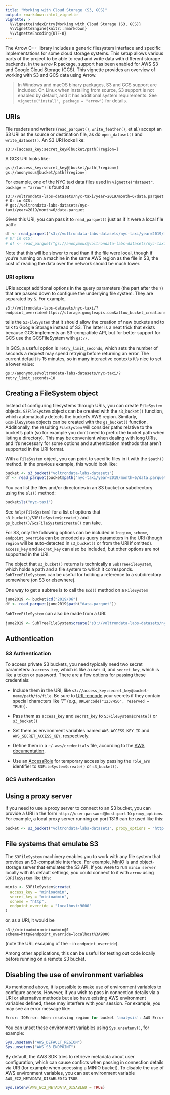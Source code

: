 ```yaml
---
title: "Working with Cloud Storage (S3, GCS)"
output: rmarkdown::html_vignette
vignette: >
  %\VignetteIndexEntry{Working with Cloud Storage (S3, GCS)}
  %\VignetteEngine{knitr::rmarkdown}
  %\VignetteEncoding{UTF-8}
---
```


The Arrow C++ library includes a generic filesystem interface and specific
implementations for some cloud storage systems. This setup allows various
parts of the project to be able to read and write data with different storage
backends. In the `arrow` R package, support has been enabled for AWS S3 and
Google Cloud Storage (GCS). This vignette provides an overview of working with 
S3 and GCS data using Arrow.

> In Windows and macOS binary packages, S3 and GCS support are included. On Linux when 
installing from source, S3 support is not enabled by default, and it has 
additional system requirements. See `vignette("install", package = "arrow")` 
for details.

## URIs

File readers and writers (`read_parquet()`, `write_feather()`, et al.)
accept an S3 URI as the source or destination file,
as do `open_dataset()` and `write_dataset()`.
An S3 URI looks like:

```
s3://[access_key:secret_key@]bucket/path[?region=]
```

A GCS URI looks like:

```
gs://[access_key:secret_key@]bucket/path[?region=]
gs://anonymous@bucket/path[?region=]
```

For example, one of the NYC taxi data files used in `vignette("dataset", package = "arrow")` is found at

```
s3://voltrondata-labs-datasets/nyc-taxi/year=2019/month=6/data.parquet
# Or in GCS:
# gs://voltrondata-labs-datasets/nyc-taxi/year=2019/month=6/data.parquet
```



Given this URI, you can pass it to `read_parquet()` just as if it were a local file path:

```r
df <- read_parquet("s3://voltrondata-labs-datasets/nyc-taxi/year=2019/month=6/data.parquet")
# Or in GCS:
# df <- read_parquet("gs://anonymous@voltrondata-labs-datasets/nyc-taxi/year=2019/month=6/data.parquet")
```

Note that this will be slower to read than if the file were local,
though if you're running on a machine in the same AWS region as the file in S3,
the cost of reading the data over the network should be much lower.

### URI options

URIs accept additional options in the query parameters (the part after the `?`)
that are passed down to configure the underlying file system. They are separated 
by `&`. For example,

```
s3://voltrondata-labs-datasets/nyc-taxi/?endpoint_override=https://storage.googleapis.com&allow_bucket_creation=true
```

tells the `S3FileSystem` that it should allow the creation of new buckets and to 
talk to Google Storage instead of S3. The latter is a neat trick that exists
because GCS implements an S3-compatible API, but for better support for GCS use
the GCSFileSystem with `gs://`.

In GCS, a useful option is `retry_limit_seconds`, which sets the number of seconds
a request may spend retrying before returning an error. The current default is 
15 minutes, so in many interactive contexts it's nice to set a lower value:

```
gs://anonymous@voltrondata-labs-datasets/nyc-taxi/?retry_limit_seconds=10
```

## Creating a FileSystem object

Instead of configuring filesystems through URIs, you can create `FileSystem` 
objects. `S3FileSystem` objects can be created with the `s3_bucket()` function, which
automatically detects the bucket's AWS region. Similarly, `GcsFileSystem` objects
can be created with the `gs_bucket()` function. Additionally, the resulting
`FileSystem` will consider paths relative to the bucket's path (so for example
you don't need to prefix the bucket path when listing a directory).
This may be convenient when dealing with
long URIs, and it's necessary for some options and authentication methods
that aren't supported in the URI format.

With a `FileSystem` object, you can point to specific files in it with the `$path()` method.
In the previous example, this would look like:

```r
bucket <- s3_bucket("voltrondata-labs-datasets")
df <- read_parquet(bucket$path("nyc-taxi/year=2019/month=6/data.parquet"))
```

You can list the files and/or directories in an S3 bucket or subdirectory using
the `$ls()` method:

```r
bucket$ls("nyc-taxi")
```

See `help(FileSystem)` for a list of options that `s3_bucket()`/`S3FileSystem$create()`
and `gs_bucket()`/`GcsFileSystem$create()` can take.

For S3, only the following options can be included in t`region`, `scheme`, `endpoint_override` can be encoded as query
parameters in the URI (though `region` will be auto-detected in `s3_bucket()` or from the URI if omitted).
`access_key` and `secret_key` can also be included,
but other options are not supported in the URI.

The object that `s3_bucket()` returns is technically a `SubTreeFileSystem`, which holds a path and a file system to which it corresponds. `SubTreeFileSystem`s can be useful for holding a reference to a subdirectory somewhere (on S3 or elsewhere).

One way to get a subtree is to call the `$cd()` method on a `FileSystem`

```r
june2019 <- bucket$cd("2019/06")
df <- read_parquet(june2019$path("data.parquet"))
```

`SubTreeFileSystem` can also be made from a URI:

```r
june2019 <- SubTreeFileSystem$create("s3://voltrondata-labs-datasets/nyc-taxi/2019/06")
```

## Authentication

### S3 Authentication

To access private S3 buckets, you need typically need two secret parameters:
a `access_key`, which is like a user id, and `secret_key`, which is like a token
or password. There are a few options for passing these credentials:

- Include them in the URI, like `s3://access_key:secret_key@bucket-name/path/to/file`. Be sure to [URL-encode](https://en.wikipedia.org/wiki/Percent-encoding) your secrets if they contain special characters like "/" (e.g., `URLencode("123/456", reserved = TRUE)`).

- Pass them as `access_key` and `secret_key` to `S3FileSystem$create()` or `s3_bucket()`

- Set them as environment variables named `AWS_ACCESS_KEY_ID` and `AWS_SECRET_ACCESS_KEY`, respectively.

- Define them in a `~/.aws/credentials` file, according to the [AWS documentation](https://docs.aws.amazon.com/sdk-for-cpp/v1/developer-guide/credentials.html).

- Use an [AccessRole](https://docs.aws.amazon.com/STS/latest/APIReference/API_AssumeRole.html)
for temporary access by passing the `role_arn` identifier to `S3FileSystem$create()` or `s3_bucket()`.

### GCS Authentication

<!-- TODO -->

## Using a proxy server

If you need to use a proxy server to connect to an S3 bucket, you can provide
a URI in the form `http://user:password@host:port` to `proxy_options`. For
example, a local proxy server running on port 1316 can be used like this:

```r
bucket <- s3_bucket("voltrondata-labs-datasets", proxy_options = "http://localhost:1316")
```

## File systems that emulate S3

The `S3FileSystem` machinery enables you to work with any file system that
provides an S3-compatible interface. For example, [MinIO](https://min.io/) is
and object-storage server that emulates the S3 API. If you were to
run `minio server` locally with its default settings, you could connect to
it with `arrow` using `S3FileSystem` like this:

```r
minio <- S3FileSystem$create(
  access_key = "minioadmin",
  secret_key = "minioadmin",
  scheme = "http",
  endpoint_override = "localhost:9000"
)
```

or, as a URI, it would be

```
s3://minioadmin:minioadmin@?scheme=http&endpoint_override=localhost%3A9000
```

(note the URL escaping of the `:` in `endpoint_override`).

Among other applications, this can be useful for testing out code locally before
running on a remote S3 bucket.

## Disabling the use of environment variables

As mentioned above, it is possible to make use of environment variables to 
configure access.  However, if you wish to pass in connection details via a URI
or alternative methods but also have existing AWS environment variables defined,
these may interfere with your session.  For example, you may see an error message like:

```r
Error: IOError: When resolving region for bucket 'analysis': AWS Error [code 99]: curlCode: 6, Couldn't resolve host name 
```

You can unset these environment 
variables using `Sys.unsetenv()`, for example:

```r
Sys.unsetenv("AWS_DEFAULT_REGION")
Sys.unsetenv("AWS_S3_ENDPOINT")
```

By default, the AWS SDK tries to retrieve metadata about user configuration, 
which can cause conficts when passing in connection details via URI (for example
when accessing a MINIO bucket).  To disable the use of AWS environment 
variables, you can set environment variable `AWS_EC2_METADATA_DISABLED` to 
`TRUE`.

```r
Sys.setenv(AWS_EC2_METADATA_DISABLED = TRUE)
```
